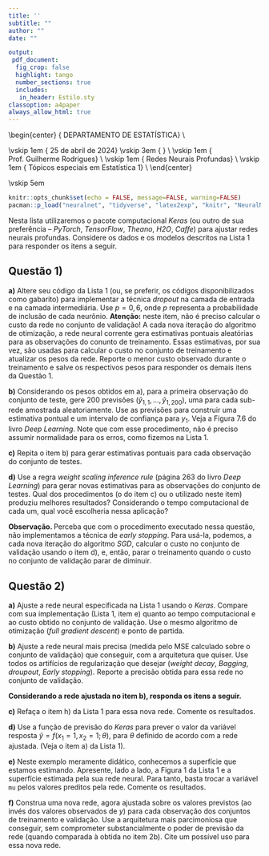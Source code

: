 ```yaml
---
title: ''
subtitle: ""
author: ""
date: ""

output:
 pdf_document:
  fig_crop: false
  highlight: tango
  number_sections: true
  includes:
   in_header: Estilo.sty
classoption: a4paper
always_allow_html: true
---
```



\begin{center}
 {\Large
  DEPARTAMENTO DE ESTATÍSTICA} \\
 \vspace{0.5cm}
   \begin{figure}[!t]
    \centering
    \includegraphics[width=9cm, keepaspectratio]{logo-UnB.eps}
   \end{figure}
 \vskip 1em
 {\large
  25 de abril de 2024}
 \vskip 3em
 {\LARGE
 \textbf{Lista 2: \emph{Dropout} e \emph{Keras}.}} \\
  \vskip 1em
 {\Large
 Prof. Guilherme Rodrigues} \\
  \vskip 1em
 {\Large
 Redes Neurais Profundas} \\
  \vskip 1em
 {\Large
 Tópicos especiais em Estatística 1} \\
\end{center}

 \vskip 5em
 
  \begin{enumerate}[label={(\Alph*)}]
    \item \textbf{As questões deverão ser respondidas em um único relatório \emph{PDF} ou \emph{html}, produzido usando as funcionalidades do \emph{Rmarkdown} ou outra ferramenta equivalente}.
    \item \textbf{O aluno poderá consultar materiais relevantes disponíveis na internet, tais como livros, \emph{blogs} e artigos}.
    \item \textbf{O trabalho é individual. Suspeitas de plágio e compartilhamento de soluções serão tratadas com rigor.}
    \item \textbf{Os códigos \emph{R} utilizados devem ser disponibilizados na integra, seja no corpo do texto ou como anexo.}
    \item \textbf{O aluno deverá enviar o trabalho até a data especificada na plataforma Aprender 3.}
    \item \textbf{O trabalho será avaliado considerando o nível de qualidade do relatório, o que inclui a precisão das respostas, a pertinência das soluções encontradas, a formatação adotada, dentre outros aspectos correlatos.}
    \item \textbf{Escreva seu código com esmero, evitando operações redundantes, comentando os resultados e usando as melhores práticas em programação.}
\end{enumerate}


```r
knitr::opts_chunk$set(echo = FALSE, message=FALSE, warning=FALSE)
pacman::p_load("neuralnet", "tidyverse", "latex2exp", "knitr", "NeuralNetTools")
```

\newpage
Nesta lista utilizaremos o pacote computacional *Keras* (ou outro de sua preferência -- *PyTorch*, *TensorFlow*, *Theano*, *H2O*, *Caffe*) para ajustar redes neurais profundas. Considere os dados e os modelos descritos na Lista 1 para responder os itens a seguir.


## Questão 1)  {-}


\vspace{.4cm}
\noindent
**a)** Altere seu código da Lista 1 (ou, se preferir, os códigos disponibilizados como gabarito) para implementar a técnica $dropout$ na camada de entrada e na camada intermediária. Use $p=0,6$, onde $p$ representa a probabilidade de inclusão de cada neurônio. **Atenção:** neste item, não é preciso calcular o custo da rede no conjunto de validação! A cada nova iteração do algoritmo de otimização, a rede neural corrente gera estimativas pontuais aleatórias para as observações do conunto de treinamento. Essas estimativas, por sua vez, são usadas para calcular o custo no conjunto de treinamento e atualizar os pesos da rede. Reporte o menor custo observado durante o treinamento e salve os respectivos pesos para responder os demais itens da Questão 1.   


\vspace{.4cm}
\noindent
**b)** Considerando os pesos obtidos em a), para a primeira observação do conjunto de teste, gere 200 previsões ($\hat{y}_{1, 1}, \ldots, \hat{y}_{1, 200}$), uma para cada sub-rede amostrada aleatoriamente. Use as previsões para construir uma estimativa pontual e um intervalo de confiança para $y_1$. Veja a Figura 7.6 do livro *Deep Learning*. Note que com esse procedimento, não é preciso assumir normalidade para os erros, como fizemos na Lista 1. 


\vspace{.4cm}
\noindent
**c)** Repita o item b) para gerar estimativas pontuais para cada observação do conjunto de testes.  


\vspace{.4cm}
\noindent
**d)** Use a regra *weight scaling inference rule* (página 263 do livro *Deep Learning*) para gerar novas estimativas para as observações do conjunto de testes. Qual dos procedimentos (o do item c) ou o utilizado neste item) produziu melhores resultados? Considerando o tempo computacional de cada um, qual você escolheria nessa aplicação?


\noindent 
**Observação. **
Perceba que com o procedimento executado nessa questão, não implementamos a técnica de _early stopping_. Para usá-la, podemos, a cada nova iteração do algoritmo _SGD_, calcular o custo no conjunto de validação usando o item d), e, então, parar o treinamento quando o custo no conjunto de validação parar de diminuir. 


<!-- \textcolor{blue}{Resposta: -->
<!-- Texto, código e figuras das soluções.} -->



\vspace{.4cm}
## Questão 2) {-}

\vspace{.4cm}
\noindent
**a)** Ajuste a rede neural especificada na Lista 1 usando o *Keras*. Compare com sua implementação (Lista 1, item e) quanto ao tempo computacional e ao custo obtido no conjunto de validação. Use o mesmo algoritmo de otimização (*full gradient descent*) e ponto de partida.


\noindent
**b)** Ajuste a rede neural mais precisa (medida pelo MSE calculado sobre o conjunto de validação) que conseguir, com a arquitetura que quiser. Use todos os artifícios de regularização que desejar (*weight decay*, *Bagging*, *droupout*, *Early stopping*). Reporte a precisão obtida para essa rede no conjunto de validação.

\vspace{.4cm}
<!-- \newpage -->
**Considerando a rede ajustada no item b), responda os itens a seguir.**

\vspace{.4cm}
\noindent
**c)** 
Refaça o item h) da Lista 1 para essa nova rede. Comente os resultados. 


\vspace{.4cm}
\noindent
**d)** Use a função de previsão do *Keras* para prever o valor da variável resposta $\hat{y}=f(x_1=1, x_2=1; \theta)$, para $\theta$ definido de acordo com a rede ajustada. (Veja o item a) da Lista 1).  


\vspace{.4cm}
\noindent
**e)** Neste exemplo meramente didático, conhecemos a superfície que estamos estimando. Apresente, lado a lado, a Figura 1 da Lista 1 e a superfície estimada pela sua rede neural. Para tanto, basta trocar a variável `mu` pelos valores preditos pela rede. Comente os resultados.   

\vspace{.4cm}
\noindent
**f)** Construa uma nova rede, agora ajustada sobre os valores previstos (ao invés dos valores observados de $y$) para cada observação dos conjuntos de treinamento e validação. Use a arquitetura mais parcimoniosa que conseguir, sem comprometer substancialmente o poder de previsão da rede (quando comparada à obtida no item 2b). Cite um possível uso para essa nova rede.
